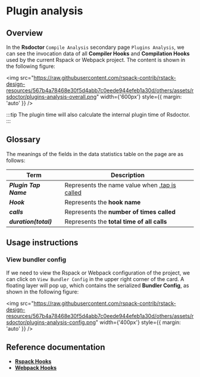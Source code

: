 # Plugin analysis

## Overview

In the **Rsdoctor** `Compile Analysis` secondary page `Plugins Analysis`, we can see the invocation data of all **Compiler Hooks** and **Compilation Hooks** used by the current Rspack or Webpack project. The content is shown in the following figure:

<img
  src="https://raw.githubusercontent.com/rspack-contrib/rstack-design-resources/567b4a78468e30f5d4abb7c0eede944efeb1a30d/others/assets/rsdoctor/plugins-analysis-overall.png"
  width={'600px'}
  style={{ margin: 'auto' }}
/>

:::tip
The plugin time will also calculate the internal plugin time of Rsdoctor.
:::

## Glossary

The meanings of the fields in the data statistics table on the page are as follows:

| Term                          | Description                                                                                               |
| ----------------------------- | --------------------------------------------------------------------------------------------------------- |
| <b><i>Plugin Tap Name</i></b> | Represents the name value when [.tap is called](https://github.com/webpack/tapable#hookhookmap-interface) |
| <b><i>Hook</i></b>            | Represents the **hook name**                                                                              |
| <b><i>calls</i></b>           | Represents the **number of times called**                                                                 |
| <b><i>duration(total)</i></b> | Represents the **total time of all calls**                                                                |

## Usage instructions

### View bundler config

If we need to view the Rspack or Webpack configuration of the project, we can click on `View Bundler Config` in the upper right corner of the card. A floating layer will pop up, which contains the serialized **Bundler Config**, as shown in the following figure:

<img
  src="https://raw.githubusercontent.com/rspack-contrib/rstack-design-resources/567b4a78468e30f5d4abb7c0eede944efeb1a30d/others/assets/rsdoctor/plugins-analysis-config.png"
  width={'400px'}
  style={{ margin: 'auto' }}
/>

## Reference documentation

- [**Rspack Hooks**](https://www.rspack.dev/api/plugin-api.html#beforecompile)
- [**Webpack Hooks**](https://webpack.js.org/api/compilation-hooks/)
